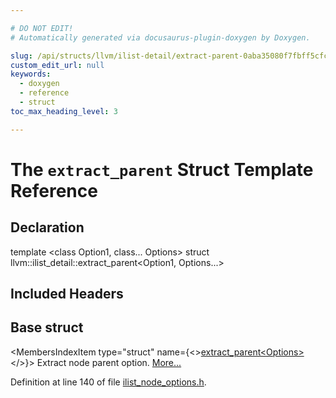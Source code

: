 ```yaml
---

# DO NOT EDIT!
# Automatically generated via docusaurus-plugin-doxygen by Doxygen.

slug: /api/structs/llvm/ilist-detail/extract-parent-0aba35080f7fbff5cfc1f84b4ab8e4fd
custom_edit_url: null
keywords:
  - doxygen
  - reference
  - struct
toc_max_heading_level: 3

---
```





# The `extract_parent` Struct Template Reference

<DoxygenPage pluginConfig={pluginConfig}>



## Declaration

<CodeBlock>template &lt;class Option1, class... Options&gt;
struct llvm::ilist_detail::extract_parent&lt;Option1, Options...&gt;</CodeBlock>

## Included Headers

<IncludesList>
<IncludesListItem
  filePath="llvm/ADT/ilist_node_options.h"
  permalink="/docs/api/files/include/include/llvm/include/llvm/adt/ilist-node-options-h"
  isLocal="true" />
</IncludesList>

## Base struct

<MembersIndex>

<MembersIndexItem
  type="struct"
  name={<><a href="/docs/api/structs/llvm/ilist-detail/extract-parent">extract&#95;parent&lt;Options&gt;</a></>}>
Extract node parent option. <a href="/docs/api/structs/llvm/ilist-detail/extract-parent/#details">More...</a>
</MembersIndexItem>

</MembersIndex>


Definition at line 140 of file <a href="/docs/api/files/include/include/llvm/include/llvm/adt/ilist-node-options-h">ilist&#95;node&#95;options.h</a>.

</DoxygenPage>

